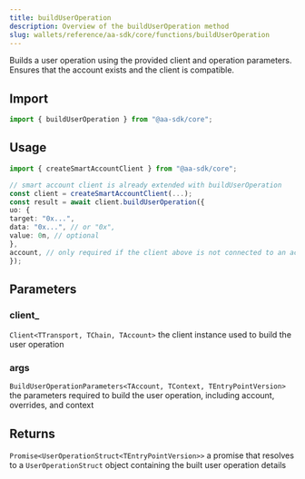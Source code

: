 ```yaml
---
title: buildUserOperation
description: Overview of the buildUserOperation method
slug: wallets/reference/aa-sdk/core/functions/buildUserOperation
---
```


Builds a user operation using the provided client and operation parameters. Ensures that the account exists and the client is compatible.

## Import

```ts
import { buildUserOperation } from "@aa-sdk/core";
```

## Usage

```ts
import { createSmartAccountClient } from "@aa-sdk/core";

// smart account client is already extended with buildUserOperation
const client = createSmartAccountClient(...);
const result = await client.buildUserOperation({
uo: {
target: "0x...",
data: "0x...", // or "0x",
value: 0n, // optional
},
account, // only required if the client above is not connected to an account
});
```

## Parameters

### client\_

`Client<TTransport, TChain, TAccount>`
the client instance used to build the user operation

### args

`BuildUserOperationParameters<TAccount, TContext, TEntryPointVersion>`
the parameters required to build the user operation, including account, overrides, and context

## Returns

`Promise<UserOperationStruct<TEntryPointVersion>>`
a promise that resolves to a `UserOperationStruct` object containing the built user operation details
